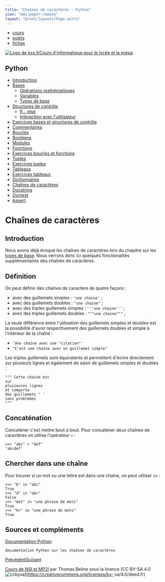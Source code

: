 ```yaml
---
title: "Chaînes de caractères - Python"
icon: "mdi:paper-remove"
layout: "@root/layouts/Page.astro"
---
```


  * [cours](https://kxs.fr/cours/)
  * [sujets](https://kxs.fr/sujets/)
  * [fiches](https://kxs.fr/fiches/)

[![Logo de kxs.fr](/img/logo.svg)](https://kxs.fr/)[Cours d'informatique pour
le lycée et la prépa](https://kxs.fr/cours/)

## Python

  * [Introduction](.)
  * [Bases](bases)
    * [Opérations mathématiques](operations)
    * [Variables](variables)
    * [Types de base](types-de-base)
  * [Structures de contrôle](structures-de-controle)
    * [If… else](if-else)
    * [Interaction avec l'utilisateur](interaction)
  * [Exercices bases et structures de contrôle](exercices-bases-structures)
  * [Commentaires](commentaires)
  * [Boucles](boucles)
  * [Booléens](booleens)
  * [Modules](modules)
  * [Fonctions](fonctions)
  * [Exercices boucles et fonctions](exercices-boucles-fonctions)
  * [Tuples](tuples)
  * [Exercices tuples](exercices-tuples)
  * [Tableaux](tableaux)
  * [Exercices tableaux](exercices-tableaux)
  * [Dictionnaires](dictionnaires)
  * [Chaînes de caractères](chaines-de-caracteres)
  * [Docstring](docstring)
  * [Doctest](doctest)
  * [Assert](assert)

# Chaînes de caractères

## Introduction

Nous avons déjà évoqué les chaînes de caractères lors du chapitre sur les
[types de base](/cours/python/types-de-base). Nous verrons donc ici quelques
fonctionalités supplémentaires des chaînes de caractères.

## Définition

On peut définir des chaînes de caractère de quatre façons :

  * avec des guillemets simples : `'une chaine'` ;
  * avec des guillemets doubles : `"une chaine"` ;
  * avec des triples guillemets simples : `'''une chaine'''` ;
  * avec des triples guillemets doubles : `"""une chaine"""` ;

La seule différence entre l'utilisation des guillemets simples et doubles est
la possibilité d'avoir respectivement des guillemets doubles et simple à
l'intérieur de la chaîne :

  * `'Une chaîne avec une "citation"'`
  * `"C'est une chaîne avec un guillemet simple"`

Les triples guillemets sont équivalents et permettent d'écrire directement sur
plusieurs lignes et également de saisir de guillemets simples et doubles :

    
    
    """ Cette chaine est
    sur
    plusieures lignes
    et comporte
    des guillemets " '
    sans problèmes
    """

## Concaténation

Concaténer c'est mettre bout à bout. Pour concaténer deux chaînes de
caractères on utilise l'opérateur `+` :

    
    
    >>> "abc" + "def"
    'abcdef'

## Chercher dans une chaîne

Pour trouver si un mot ou une lettre est dans une chaîne, on peut utiliser
`in` :

    
    
    >>> "b" in "abc"
    True
    >>> "d" in "abc"
    False
    >>> "mot" in "une phrase de mots"
    True
    >>> "hr" in "une phrase de mots"
    True

## Sources et compléments

[Documentation
Python](https://docs.python.org/fr/3.6/library/stdtypes.html#textseq)

    documentation Python sur les chaînes de caractères
  
[Précédent](dictionnaires)[Suivant](docstring)

[Cours de NSI et MP2I](https://kxs.fr/cours/) par Thomas Beline sous la
licence [CC BY-SA 4.0
![ccbysa](/img/ccbysa.svg)](https://creativecommons.org/licenses/by-
sa/4.0/deed.fr)


